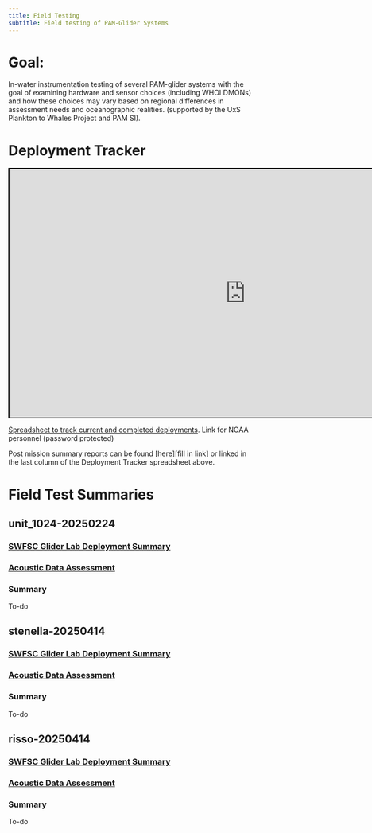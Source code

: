 ```yaml
---
title: Field Testing
subtitle: Field testing of PAM-Glider Systems
---
```


# Goal:

In-water instrumentation testing of several PAM-glider systems with the goal of examining hardware and sensor choices (including WHOI DMONs) and how these choices may vary based on regional differences in assessment needs and oceanographic realities. (supported by the UxS Plankton to Whales Project and PAM SI).

# Deployment Tracker

<iframe src="https://docs.google.com/spreadsheets/d/e/2PACX-1vTPI-3uRxrq3h9f0C1DLAHUVDzpRsHuQDGbjZHOCckjuP2yLr-II1muMCTCFvpn22OKmd2wM2pmU27j/pubhtml?gid=1944379023&amp;single=true&amp;widget=true&amp;headers=false" style="width:950px; height:500px; border: 2px solid black;">

</iframe>

[Spreadsheet to track current and completed deployments](https://docs.google.com/spreadsheets/d/1MzLF2bmLcWy9u6glj3hu6Q1DINr5-NeJPCuBQgy-LZU/edit?usp=sharing). Link for NOAA personnel (password protected)

Post mission summary reports can be found \[here\]\[fill in link\] or linked in the last column of the Deployment Tracker spreadsheet above.

# Field Test Summaries
## unit_1024-20250224
### [SWFSC Glider Lab Deployment Summary](https://docs.google.com/document/d/1LQ9ch1gEuHtHEUbC7dymbtm9UlZu6IaePKbmLpKTlyU/edit?tab=t.0)
### [Acoustic Data Assessment](https://docs.google.com/document/d/17Tu1QX2XrTTKTicmKIXhrJO86YwIlDjTwo5DGiNWbMk/edit?tab=t.0#heading=h.xy58u859kk1o)
### Summary 
To-do

## stenella-20250414
### [SWFSC Glider Lab Deployment Summary](https://docs.google.com/document/d/1JWkHtAoQar3fr0TLmKJT9VI5O5IqFkpEw4G_07ZFRts/edit?tab=t.0)
### [Acoustic Data Assessment](https://docs.google.com/document/d/17Tu1QX2XrTTKTicmKIXhrJO86YwIlDjTwo5DGiNWbMk/edit?tab=t.0#heading=h.8h8jgpqjpia7)
### Summary 
To-do

## risso-20250414
### [SWFSC Glider Lab Deployment Summary](https://docs.google.com/document/d/11aBBLY6xJhdd2vDwuhdBLK3SVcPaqnxbkMR-Fn0rgy0/edit?tab=t.0)
### [Acoustic Data Assessment](https://docs.google.com/document/d/17Tu1QX2XrTTKTicmKIXhrJO86YwIlDjTwo5DGiNWbMk/edit?tab=t.0#heading=h.l1yk3lbyn1p1)
### Summary 
To-do

